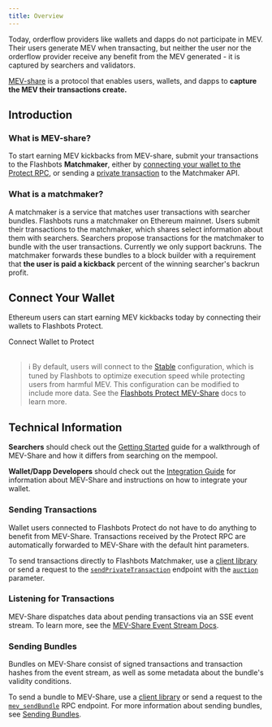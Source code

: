 ```yaml
---
title: Overview
---
```



Today, orderflow providers like wallets and dapps do not participate in MEV. Their users generate MEV when transacting, but neither the user nor the orderflow provider receive any benefit from the MEV generated - it is captured by searchers and validators.

[MEV-share](https://collective.flashbots.net/t/mev-share-programmably-private-orderflow-to-share-mev-with-users/1264) is a protocol that enables users, wallets, and dapps to **capture the MEV their transactions create.**

## Introduction

### What is MEV-share?

<WhatsMevShareAdvanced />

To start earning MEV kickbacks from MEV-share, submit your transactions to the Flashbots **Matchmaker**, either by [connecting your wallet to the Protect RPC](#connect-your-wallet), or sending a [private transaction](/flashbots-auction/searchers/advanced/rpc-endpoint#eth_sendprivatetransaction) to the Matchmaker API.

### What is a matchmaker?

A matchmaker is a service that matches user transactions with searcher bundles. Flashbots runs a matchmaker on Ethereum mainnet. Users submit their transactions to the matchmaker, which shares select information about them with searchers. Searchers propose transactions for the matchmaker to bundle with the user transactions. Currently we only support backruns. The matchmaker forwards these bundles to a block builder with a requirement that **the user is paid a kickback** percent of the winning searcher's backrun profit.

## Connect Your Wallet

Ethereum users can start earning MEV kickbacks today by connecting their wallets to Flashbots Protect.

<ProtectButton>Connect Wallet to Protect</ProtectButton>
<br /><br />

> :information_source: By default, users will connect to the [Stable](/flashbots-protect/rpc/mev-share#stable-configuration) configuration, which is tuned by Flashbots to optimize execution speed while protecting users from harmful MEV. This configuration can be modified to include more data. See the [Flashbots Protect MEV-Share](/flashbots-protect/rpc/mev-share) docs to learn more.

## Technical Information

**Searchers** should check out the [Getting Started](/flashbots-mev-share/searchers/getting-started) guide for a walkthrough of MEV-Share and how it differs from searching on the mempool.

**Wallet/Dapp Developers** should check out the [Integration Guide](/flashbots-mev-share/wallets/integration-guide) for information about MEV-Share and instructions on how to integrate your wallet.

### Sending Transactions

Wallet users connected to Flashbots Protect do not have to do anything to benefit from MEV-Share. Transactions received by the Protect RPC are automatically forwarded to MEV-Share with the default hint parameters.

To send transactions directly to Flashbots Matchmaker, use a [client library](https://github.com/flashbots/matchmaker-ts) or send a request to the [`sendPrivateTransaction`](/flashbots-auction/searchers/advanced/rpc-endpoint#eth_sendprivatetransaction) endpoint with the [`auction`](/flashbots-auction/searchers/advanced/rpc-endpoint#auction) parameter.

### Listening for Transactions

MEV-Share dispatches data about pending transactions via an SSE event stream. To learn more, see the [MEV-Share Event Stream Docs](/flashbots-mev-share/searchers/event-stream).

### Sending Bundles

Bundles on MEV-Share consist of signed transactions and transaction hashes from the event stream, as well as some metadata about the bundle's validity conditions.

To send a bundle to MEV-Share, use a [client library](https://github.com/flashbots/matchmaker-ts) or send a request to the [`mev_sendBundle`](/flashbots-auction/searchers/advanced/rpc-endpoint#mev_sendbundle) RPC endpoint. For more information about sending bundles, see [Sending Bundles](/flashbots-mev-share/searchers/sending-bundles).
